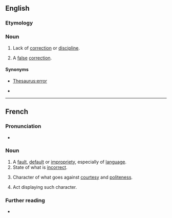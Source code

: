 ==English==

===Etymology===
{{prefix|en|in|correction}}

===Noun===
{{en-noun}}

# Lack of [[correction]] or [[discipline]].
# {{lb|en|neologism}} A [[false]] [[correction]].

====Synonyms====
* {{sense|lack of correction}} [[Thesaurus:error]]
* {{sense|false correction}} {{l|en|paradiorthosis}}

----

==French==

===Pronunciation===
* {{audio|LL-Q150 (fra)-WikiLucas00-incorrection.wav|Audio|lang=fr}}

===Noun===
{{fr-noun|f}}

# A [[fault]], [[default]] or [[impropriety]], especially of [[language]].
# State of what is [[incorrect]].
# {{lb|fr|dated}} Character of what goes against [[courtesy]] and [[politeness]].
# {{lb|fr|dated}} Act displaying such character.

===Further reading===
* {{R:TLFi}}